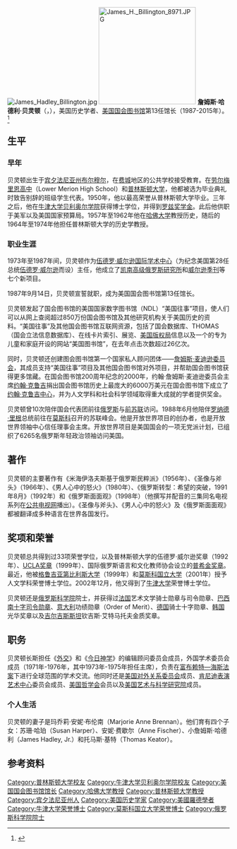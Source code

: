 [[File:James_Hadley_Billington.jpg|right]]
[[File:James_H._Billington_8971.JPG|220px]]
'''詹姆斯·哈德利·贝灵顿'''（{{lang-en|'''James Hadley Billington'''}}，{{bd|1929年|6月1日|2018年|11月20日|catIdx=Billington}}），美国历史学者、[[美国国会图书馆|美国国会图书馆]]第13任馆长（1987-2015年）。<ref name=LOCPR20150925>{{cite news |last1=Osterberg |first1=Gayle |title=Billington to Retire September 30 |url=http://www.loc.gov/today/pr/2015/15-174.html |accessdate=September 25, 2015 |work=News from the Library of Congress |publisher=U.S. Library of Congress |date=September 25, 2015 |archive-date=2016-10-12 |archive-url=https://web.archive.org/web/20161012222350/http://www.loc.gov/today/pr/2015/15-174.html |dead-url=no }}</ref>

==生平==

===早年===
贝灵顿出生于[[宾夕法尼亚州|宾夕法尼亚州]][[布尔穆尔|布尔穆尔]]，在[[费城|费城]]地区的公共学校接受教育。在[[劳尔梅里恩高中|劳尔梅里恩高中]]（Lower Merion High School）和[[普林斯顿大学|普林斯顿大学]]，他都被选为毕业典礼时致告别辞的班级学生代表。1950年，他以最高荣誉从普林斯顿大学毕业。三年之后，他在[[牛津大学|牛津大学]][[贝利奥尔学院|贝利奥尔学院]]获得博士学位，并得到[[罗兹奖学金|罗兹奖学金]]。此后他供职于美军以及美国国家预算局。1957年至1962年他在[[哈佛大学|哈佛大学]]教授历史，随后的1964年至1974年他担任普林斯顿大学的历史学教授。

===职业生涯===
1973年至1987年间，贝灵顿作为[[伍德罗·威尔逊国际学术中心|伍德罗·威尔逊国际学术中心]]（为纪念美国第28任总统[[伍德罗·威尔逊|伍德罗·威尔逊]]而设）主任，他成立了[[凯南高级俄罗斯研究所|凯南高级俄罗斯研究所]]和[[威尔逊季刊|威尔逊季刊]]等七个新项目。

1987年9月14日，贝灵顿宣誓就职，成为美国国会图书馆第13任馆长。

贝灵顿发起了国会图书馆的美国国家数字图书馆（NDL）“美国往事”项目，使人们可以从网上查阅超过850万份国会图书馆及其他研究机构关于美国历史的资料。“美国往事”及其他国会图书馆互联网资源，包括了国会数据库、THOMAS（国会立法信息数据库）、在线卡片索引、展览、[[美国版权局|美国版权局]]信息以及一个的专为儿童和家庭开设的网站“美国图书馆”，在去年点击次数超过26亿次。

同时，贝灵顿还创建图会图书馆第一个国家私人顾问团体——[[詹姆斯·麦迪逊委员会|詹姆斯·麦迪逊委员会]]，其成员支持“美国往事”项目及其他国会图书馆对外项目，并帮助国会图书馆获得更多馆藏。在国会图书馆200周年纪念的2000年，约翰·詹姆斯·麦迪逊委员会主席[[约翰·克鲁吉|约翰·克鲁吉]]捐出国会图书馆历史上最庞大的6000万美元在国会图书馆下成立了[[约翰·克鲁吉中心|约翰·克鲁吉中心]]，并为人文学科和社会科学领域取得重大成就的学者提供奖金。

贝灵顿曾10次陪伴国会代表团前往[[俄罗斯|俄罗斯]]与[[前苏联|前苏联]]访问。1988年6月他陪伴[[罗纳德·里根|罗纳德·里根]]总统前往在[[莫斯科|莫斯科]]召开的苏联峰会。他是开放世界项目的创办者，也是开放世界领袖中心信任理事会主席。开放世界项目是美国国会的一项无党派计划，已组织了6265名俄罗斯年轻政治领袖访问美国。

== 著作 ==
贝灵顿的主要著作有《米海伊洛夫斯基于俄罗斯民粹派》（1956年）、《圣像与斧头》（1966年）、《男人心中的怒火》（1980年）、《俄罗斯转型：希望的突破，1991年8月》（1992年）和《俄罗斯面面观》（1998年）（他撰写并配音的三集同名电视系列在[[公共广播电视公司|公共电视网]]播出）。《圣像与斧头》、《男人心中的怒火》及《俄罗斯面面观》都被翻译成多种语言在世界各国发行。

== 奖项和荣誉 ==
贝灵顿总共得到过33项荣誉学位，以及普林斯顿大学的伍德罗·威尔逊奖章（1992年）、[[UCLA奖章|UCLA奖章]]（1999年）、国际俄罗斯语言和文化教师协会设立的[[普希金奖章|普希金奖章]]。最近，他被[[格鲁吉亚|格鲁吉亚]][[第比利斯大学|第比利斯大学]]（1999年）和[[莫斯科国立大学|莫斯科国立大学]]（2001年）授予人文学科荣誉博士学位。2002年12月，他又得到了[[牛津大学|牛津大学]]荣誉博士学位。

贝灵顿还是[[俄罗斯科学院|俄罗斯科学院]]院士，并获得过[[法国|法国]]艺术文学骑士勋章与司令勋章、[[巴西|巴西]][[南十字司令勋章|南十字司令勋章]]、[[意大利|意大利]]功绩勋章（Order of Merit）、[[德国|德国]]骑士十字勋章、[[韩国|韩国]]光华奖章以及[[吉尔吉斯斯坦|吉尔吉斯斯坦]]钦吉斯·艾特马托夫金质奖章。

== 职务 ==
贝灵顿长斯担任《[[外交|外交]]》和《[[今日神学|今日神学]]》的编辑顾问委员会成员，外国学术委员会成员（1971年-1976年，其中1973年-1975年担任主席），负责在[[富布赖特—海斯法案|富布赖特—海斯法案]]下进行全球范围的学术交流。他同时还是[[美国对外关系委员会|美国对外关系委员会]]成员、[[肯尼迪表演艺术中心|肯尼迪表演艺术中心]]委员会成员、[[美国哲学会|美国哲学会]]会员以及[[美国艺术与科学研究院|美国艺术与科学研究院]]成员。

===个人生活===
贝灵顿的妻子是玛乔莉·安妮·布伦南（Marjorie Anne Brennan）。他们育有四个子女：苏珊·哈珀（Susan Harper）、安妮·费歇尔（Anne Fischer）、小詹姆斯·哈德利（James Hadley, Jr.）和托马斯·基特（Thomas Keator）。

== 参考资料 ==
{{reflist}}

{{Librarians of Congress}}

{{Authority control}}
{{DEFAULTSORT:Billington, James H.}}
[[Category:普林斯顿大学校友|Category:普林斯顿大学校友]]
[[Category:牛津大学贝利奥尔学院校友|Category:牛津大学贝利奥尔学院校友]]
[[Category:美国国会图书馆馆长|Category:美国国会图书馆馆长]]
[[Category:哈佛大学教授|Category:哈佛大学教授]]
[[Category:普林斯顿大学教授|Category:普林斯顿大学教授]]
[[Category:宾夕法尼亚州人|Category:宾夕法尼亚州人]]
[[Category:美国历史学家|Category:美国历史学家]]
[[Category:美國羅德學者|Category:美國羅德學者]]
[[Category:牛津大学荣誉博士|Category:牛津大学荣誉博士]]
[[Category:莫斯科国立大学荣誉博士|Category:莫斯科国立大学荣誉博士]]
[[Category:俄罗斯科学院院士|Category:俄罗斯科学院院士]]